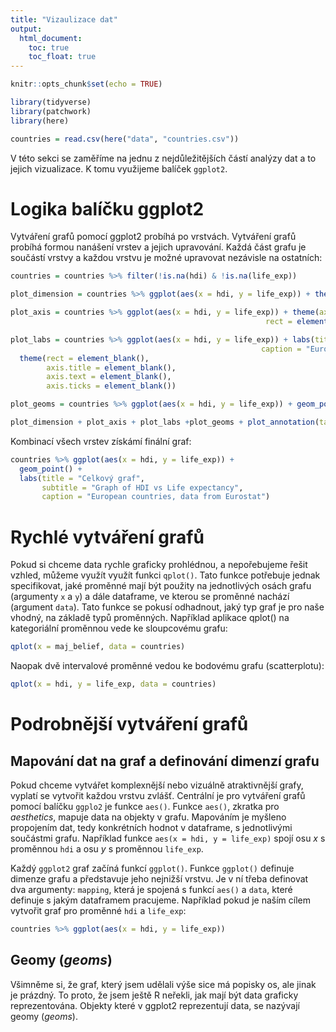 ```yaml
---
title: "Vizaulizace dat"
output:
  html_document:
    toc: true
    toc_float: true
---
```


```r
knitr::opts_chunk$set(echo = TRUE)

library(tidyverse)
library(patchwork)
library(here)

countries = read.csv(here("data", "countries.csv"))
```

V této sekci se zaměříme na jednu z nejdůležitějších částí analýzy dat a to jejich vizualizace.
K tomu využijeme balíček `ggplot2`.

# Logika balíčku ggplot2

Vytváření grafů pomocí ggplot2 probíhá po vrstvách.
Vytváření grafů probíhá formou nanášení vrstev a jejich upravování.
Každá část grafu je součástí vrstvy a každou vrstvu je možné upravovat nezávisle na ostatních:

```r

countries = countries %>% filter(!is.na(hdi) & !is.na(life_exp))

plot_dimension = countries %>% ggplot(aes(x = hdi, y = life_exp)) + theme(axis.text = element_blank())

plot_axis = countries %>% ggplot(aes(x = hdi, y = life_exp)) + theme(axis.title = element_blank(),
                                                         rect = element_blank())

plot_labs = countries %>% ggplot(aes(x = hdi, y = life_exp)) + labs(title = "Graph of HDI vs Life expectancy",
                                                        caption = "European countries, data from Eurostat") +
  theme(rect = element_blank(),
        axis.title = element_blank(),
        axis.text = element_blank(),
        axis.ticks = element_blank())

plot_geoms = countries %>% ggplot(aes(x = hdi, y = life_exp)) + geom_point() + theme_void()

plot_dimension + plot_axis + plot_labs +plot_geoms + plot_annotation(tag_levels = "1", tag_suffix = ". vrstva", tag_sep = "")
```



Kombinací všech vrstev získámí finální graf:



```r
countries %>% ggplot(aes(x = hdi, y = life_exp)) + 
  geom_point() +
  labs(title = "Celkový graf",
       subtitle = "Graph of HDI vs Life expectancy",
       caption = "European countries, data from Eurostat")
```


# Rychlé vytváření grafů

Pokud si chceme data rychle graficky prohlédnou, a nepořebujeme řešit vzhled, můžeme využít využít funkci `qplot()`.
Tato funkce potřebuje jednak specifikovat, jaké proměnné mají být použity na jednotlivých osách grafu (argumenty `x` a `y`) a dále dataframe, ve kterou se proměnné nachází (argument `data`).
Tato funkce se pokusí odhadnout, jaký typ graf je pro naše vhodný, na základě typů proměnných.
Například aplikace qplot() na kategoriální proměnnou vede ke sloupcovému grafu:

```r
qplot(x = maj_belief, data = countries)
```

Naopak dvě intervalové proměnné vedou ke bodovému grafu (scatterplotu):

```r
qplot(x = hdi, y = life_exp, data = countries)
```

# Podrobnější vytváření grafů

## Mapování dat na graf a definování dimenzí grafu

Pokud chceme vytvářet komplexnější nebo vizuálně atraktivnější grafy, vyplatí se vytvořit každou vrstvu zvlášť.
Centrální je pro vytváření grafů pomocí balíčku `ggplo2` je funkce `aes()`.
Funkce `aes()`, zkratka pro *aesthetics*, mapuje data na objekty v grafu.
Mapováním je myšleno propojením dat, tedy konkrétních hodnot v dataframe, s jednotlivými součástmi grafu.
Například funkce `aes(x = hdi, y = life_exp)` spojí osu *x* s proměnnou `hdi` a osu *y* s proměnnou `life_exp`.

Každý `ggplot2` graf začíná funkcí `ggplot()`.
Funkce `ggplot()` definuje dimenze grafu a představuje jeho nejnižší vrstvu.
Je v ní třeba definovat dva argumenty: `mapping`, která je spojená s funkcí `aes()` a `data`, které definuje s jakým dataframem pracujeme.
Například pokud je naším cílem vytvořit graf pro proměnné `hdi` a `life_exp`:

```r
countries %>% ggplot(aes(x = hdi, y = life_exp))
```

## Geomy (*geoms*)

Všimněme si, že graf, který jsem udělali výše sice má popisky os, ale jinak je prázdný.
To proto, že jsem ještě R neřekli, jak mají být data graficky reprezentována.
Objekty které v ggplot2 reprezentují data, se nazývají geomy (*geoms*).